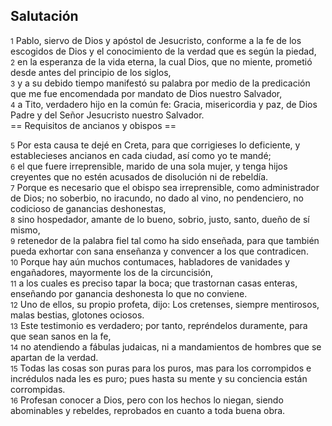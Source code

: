 == Salutación ==

{{anchor|1}} <small>1</small> Pablo, siervo de Dios y apóstol de Jesucristo, conforme a la fe de los escogidos de Dios y el conocimiento de la verdad que es según la piedad,<br>
{{anchor|2}} <small>2</small> en la esperanza de la vida eterna, la cual Dios, que no miente, prometió desde antes del principio de los siglos,<br>
{{anchor|3}} <small>3</small> y a su debido tiempo manifestó su palabra por medio de la predicación que me fue encomendada por mandato de Dios nuestro Salvador,<br>
{{anchor|4}} <small>4</small> a Tito, verdadero hijo en la común fe: Gracia, misericordia y paz, de Dios Padre y del Señor Jesucristo nuestro Salvador.<br>
== Requisitos de ancianos y obispos ==

{{anchor|5}} <small>5</small> Por esta causa te dejé en Creta, para que corrigieses lo deficiente, y establecieses ancianos en cada ciudad, así como yo te mandé;<br>
{{anchor|6}} <small>6</small> el que fuere irreprensible, marido de una sola mujer, y tenga hijos creyentes que no estén acusados de disolución ni de rebeldía.<br>
{{anchor|7}} <small>7</small> Porque es necesario que el obispo sea irreprensible, como administrador de Dios; no soberbio, no iracundo, no dado al vino, no pendenciero, no codicioso de ganancias deshonestas,<br>
{{anchor|8}} <small>8</small> sino hospedador, amante de lo bueno, sobrio, justo, santo, dueño de sí mismo,<br>
{{anchor|9}} <small>9</small> retenedor de la palabra fiel tal como ha sido enseñada, para que también pueda exhortar con sana enseñanza y convencer a los que contradicen.<br>
{{anchor|10}} <small>10</small> Porque hay aún muchos contumaces, habladores de vanidades y engañadores, mayormente los de la circuncisión,<br>
{{anchor|11}} <small>11</small> a los cuales es preciso tapar la boca; que trastornan casas enteras, enseñando por ganancia deshonesta lo que no conviene.<br>
{{anchor|12}} <small>12</small> Uno de ellos, su propio profeta, dijo: Los cretenses, siempre mentirosos, malas bestias, glotones ociosos.<br>
{{anchor|13}} <small>13</small> Este testimonio es verdadero; por tanto, repréndelos duramente, para que sean sanos en la fe,<br>
{{anchor|14}} <small>14</small> no atendiendo a fábulas judaicas, ni a mandamientos de hombres que se apartan de la verdad.<br>
{{anchor|15}} <small>15</small> Todas las cosas son puras para los puros, mas para los corrompidos e incrédulos nada les es puro; pues hasta su mente y su conciencia están corrompidas.<br>
{{anchor|16}} <small>16</small> Profesan conocer a Dios, pero con los hechos lo niegan, siendo abominables y rebeldes, reprobados en cuanto a toda buena obra.<br>
